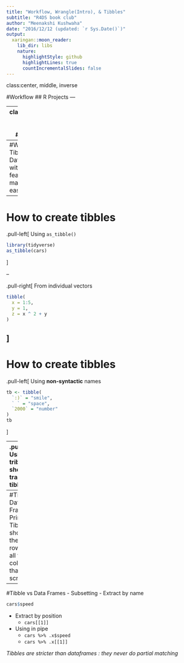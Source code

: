 ```yaml
---
title: "Workflow, Wrangle(Intro), & Tibbles"
subtitle: "R4DS book club"
author: "Meenakshi Kushwaha"
date: "2016/12/12 (updated: `r Sys.Date()`)"
output:
  xaringan::moon_reader:
    lib_dir: libs
    nature:
      highlightStyle: github
      highlightLines: true
      countIncrementalSlides: false
---
```

class:center, middle, inverse

#Workflow
## R Projects
---

---
class:center, middle, inverse
#Tibbles
---
#What are Tibbles
- Data frames with different features to make life easier
---
# How to create tibbles

.pull-left[
Using `as_tibble()`
```r
library(tidyverse)
as_tibble(cars)
```

]

--

.pull-right[
From individual vectors
```r
tibble(
  x = 1:5, 
  y = 1, 
  z = x ^ 2 + y
)
```

]
---
# How to create tibbles


.pull-left[
Using **non-syntactic** names
```r
tb <- tibble(
  `:)` = "smile", 
  ` ` = "space",
  `2000` = "number"
)
tb
```

]

--
.pull-right[
Using tribble(), short for **tr**ansposed tibble
```r
tribble(
  ~x, ~y, ~z,
  #--|--|----
  "a", 2, 3.6,
  "b", 1, 8.5
)
```
]
---
#Tibble vs Data Frames - Printing
Tibble shows only the first 10 rows, and all the columns that fit on screen
```r
as_tibble(nycflights13::flights)
```
---
#Tibble vs Data Frames - Subsetting
- Extract by name
```r
cars$speed
```


- Extract by position
  - `cars[[1]]`

- Using in pipe
  - `cars %>% .x$speed`
  - `cars %>% .x[[1]]`

*Tibbles are stricter than dataframes : they never do partial matching*